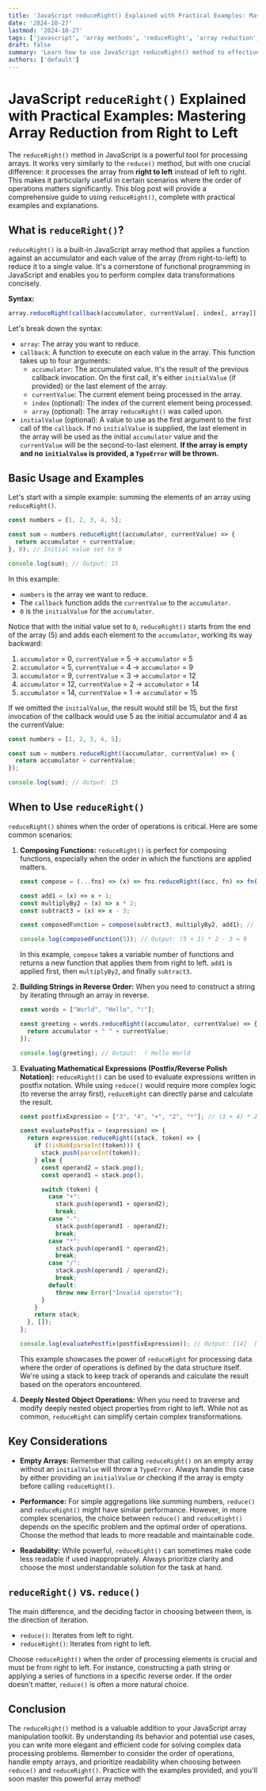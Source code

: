 ```yaml
---
title: 'JavaScript reduceRight() Explained with Practical Examples: Mastering Array Reduction from Right to Left'
date: '2024-10-27'
lastmod: '2024-10-27'
tags: ['javascript', 'array methods', 'reduceRight', 'array reduction', 'functional programming', 'data manipulation']
draft: false
summary: 'Learn how to use JavaScript reduceRight() method to effectively reduce arrays from right to left.  Explore practical examples and use cases for manipulating and processing data with this powerful array function.'
authors: ['default']
---
```


# JavaScript `reduceRight()` Explained with Practical Examples: Mastering Array Reduction from Right to Left

The `reduceRight()` method in JavaScript is a powerful tool for processing arrays.  It works very similarly to the `reduce()` method, but with one crucial difference: it processes the array from **right to left** instead of left to right.  This makes it particularly useful in certain scenarios where the order of operations matters significantly. This blog post will provide a comprehensive guide to using `reduceRight()`, complete with practical examples and explanations.

## What is `reduceRight()`?

`reduceRight()` is a built-in JavaScript array method that applies a function against an accumulator and each value of the array (from right-to-left) to reduce it to a single value. It's a cornerstone of functional programming in JavaScript and enables you to perform complex data transformations concisely.

**Syntax:**

```javascript
array.reduceRight(callback(accumulator, currentValue[, index[, array]])[, initialValue])
```

Let's break down the syntax:

*   `array`: The array you want to reduce.
*   `callback`: A function to execute on each value in the array.  This function takes up to four arguments:
    *   `accumulator`:  The accumulated value. It's the result of the previous callback invocation. On the first call, it's either `initialValue` (if provided) or the last element of the array.
    *   `currentValue`: The current element being processed in the array.
    *   `index` (optional): The index of the current element being processed.
    *   `array` (optional): The array `reduceRight()` was called upon.
*   `initialValue` (optional):  A value to use as the first argument to the first call of the `callback`. If no `initialValue` is supplied, the last element in the array will be used as the initial `accumulator` value and the `currentValue` will be the second-to-last element.  **If the array is empty and no `initialValue` is provided, a `TypeError` will be thrown.**

## Basic Usage and Examples

Let's start with a simple example: summing the elements of an array using `reduceRight()`.

```javascript
const numbers = [1, 2, 3, 4, 5];

const sum = numbers.reduceRight((accumulator, currentValue) => {
  return accumulator + currentValue;
}, 0); // Initial value set to 0

console.log(sum); // Output: 15
```

In this example:

*   `numbers` is the array we want to reduce.
*   The `callback` function adds the `currentValue` to the `accumulator`.
*   `0` is the `initialValue` for the `accumulator`.

Notice that with the initial value set to `0`, `reduceRight()` starts from the end of the array (5) and adds each element to the `accumulator`, working its way backward:

1.  `accumulator` = 0, `currentValue` = 5  -> `accumulator` = 5
2.  `accumulator` = 5, `currentValue` = 4  -> `accumulator` = 9
3.  `accumulator` = 9, `currentValue` = 3  -> `accumulator` = 12
4.  `accumulator` = 12, `currentValue` = 2 -> `accumulator` = 14
5.  `accumulator` = 14, `currentValue` = 1 -> `accumulator` = 15

If we omitted the `initialValue`, the result would still be 15, but the first invocation of the callback would use 5 as the initial accumulator and 4 as the currentValue:

```javascript
const numbers = [1, 2, 3, 4, 5];

const sum = numbers.reduceRight((accumulator, currentValue) => {
  return accumulator + currentValue;
});

console.log(sum); // Output: 15
```

## When to Use `reduceRight()`

`reduceRight()` shines when the order of operations is critical. Here are some common scenarios:

1.  **Composing Functions:**  `reduceRight()` is perfect for composing functions, especially when the order in which the functions are applied matters.

    ```javascript
    const compose = (...fns) => (x) => fns.reduceRight((acc, fn) => fn(acc), x);

    const add1 = (x) => x + 1;
    const multiplyBy2 = (x) => x * 2;
    const subtract3 = (x) => x - 3;

    const composedFunction = compose(subtract3, multiplyBy2, add1); // Order matters!

    console.log(composedFunction(5)); // Output: (5 + 1) * 2 - 3 = 9
    ```

    In this example, `compose` takes a variable number of functions and returns a new function that applies them from right to left.  `add1` is applied first, then `multiplyBy2`, and finally `subtract3`.

2.  **Building Strings in Reverse Order:** When you need to construct a string by iterating through an array in reverse.

    ```javascript
    const words = ["World", "Hello", "!"];

    const greeting = words.reduceRight((accumulator, currentValue) => {
      return accumulator + " " + currentValue;
    });

    console.log(greeting); // Output:  ! Hello World
    ```

3.  **Evaluating Mathematical Expressions (Postfix/Reverse Polish Notation):**  `reduceRight()` can be used to evaluate expressions written in postfix notation. While using `reduce()` would require more complex logic (to reverse the array first), `reduceRight` can directly parse and calculate the result.

    ```javascript
    const postfixExpression = ["3", "4", "+", "2", "*"]; // (3 + 4) * 2 = 14

    const evaluatePostfix = (expression) => {
      return expression.reduceRight((stack, token) => {
        if (!isNaN(parseInt(token))) {
          stack.push(parseInt(token));
        } else {
          const operand2 = stack.pop();
          const operand1 = stack.pop();

          switch (token) {
            case "+":
              stack.push(operand1 + operand2);
              break;
            case "-":
              stack.push(operand1 - operand2);
              break;
            case "*":
              stack.push(operand1 * operand2);
              break;
            case "/":
              stack.push(operand1 / operand2);
              break;
            default:
              throw new Error("Invalid operator");
          }
        }
        return stack;
      }, []);
    };

    console.log(evaluatePostfix(postfixExpression)); // Output: [14]  (result is the only item left in the stack)
    ```

    This example showcases the power of `reduceRight` for processing data where the order of operations is defined by the data structure itself.  We're using a stack to keep track of operands and calculate the result based on the operators encountered.

4. **Deeply Nested Object Operations:** When you need to traverse and modify deeply nested object properties from right to left. While not as common, `reduceRight` can simplify certain complex transformations.

##  Key Considerations

*   **Empty Arrays:** Remember that calling `reduceRight()` on an empty array without an `initialValue` will throw a `TypeError`. Always handle this case by either providing an `initialValue` or checking if the array is empty before calling `reduceRight()`.

*   **Performance:** For simple aggregations like summing numbers, `reduce()` and `reduceRight()` might have similar performance. However, in more complex scenarios, the choice between `reduce()` and `reduceRight()` depends on the specific problem and the optimal order of operations. Choose the method that leads to more readable and maintainable code.

*   **Readability:** While powerful, `reduceRight()` can sometimes make code less readable if used inappropriately. Always prioritize clarity and choose the most understandable solution for the task at hand.

## `reduceRight()` vs. `reduce()`

The main difference, and the deciding factor in choosing between them, is the direction of iteration.

*   `reduce()`:  Iterates from left to right.
*   `reduceRight()`: Iterates from right to left.

Choose `reduceRight()` when the order of processing elements is crucial and must be from right to left. For instance, constructing a path string or applying a series of functions in a specific reverse order. If the order doesn't matter, `reduce()` is often a more natural choice.

## Conclusion

The `reduceRight()` method is a valuable addition to your JavaScript array manipulation toolkit. By understanding its behavior and potential use cases, you can write more elegant and efficient code for solving complex data processing problems.  Remember to consider the order of operations, handle empty arrays, and prioritize readability when choosing between `reduce()` and `reduceRight()`.  Practice with the examples provided, and you'll soon master this powerful array method!
